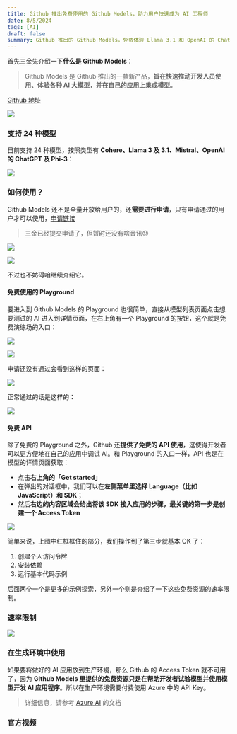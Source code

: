 ```yaml
---
title: Github 推出免费使用的 Github Models，助力用户快速成为 AI 工程师
date: 8/5/2024
tags: [AI]
draft: false
summary: Github 推出的 Github Models，免费体验 Llama 3.1 和 OpenAI 的 ChatGPT-4o 等流行模型，并快速将 AI 集成到生产应用中
---
```


首先三金先介绍一下**什么是 Github Models**：

> Github Models 是 Github 推出的一款新产品，**旨在快速推动开发人员使用、体验各种 AI 大模型，并在自己的应用上集成模型。**

[Github 地址](https://github.com/marketplace/models)

![](https://note.ihsxu.com/api/imgs/1722697711075.webp)

### 支持 24 种模型

目前支持 24 种模型，按照类型有 **Cohere、Llama 3 及 3.1、Mistral、OpenAI 的 ChatGPT 及 Phi-3**：

![](https://note.ihsxu.com/api/imgs/1722697735838.webp)

### 如何使用？

Github Models 还不是全量开放给用户的，还**需要进行申请**，只有申请通过的用户才可以使用，[申请链接](https://github.com/marketplace/models/waitlist/join)

> 三金已经提交申请了，但暂时还没有啥音讯😓

![](https://note.ihsxu.com/api/imgs/1722697786074.webp)

![](https://note.ihsxu.com/api/imgs/1722697830282.webp)

不过也不妨碍咱继续介绍它。

#### 免费使用的 Playground

要进入到 Github Models 的 Playground 也很简单，直接从模型列表页面点击想要测试的 AI 进入到详情页面，在右上角有一个 Playground 的按钮，这个就是免费演练场的入口：

![](https://note.ihsxu.com/api/imgs/1722772810197.webp)

![](https://note.ihsxu.com/api/imgs/1722772826817.webp)

申请还没有通过会看到这样的页面：

![](https://note.ihsxu.com/api/imgs/1722772877119.webp)

正常通过的话是这样的：

![](https://note.ihsxu.com/api/imgs/1722775234415.webp)

#### 免费 API

除了免费的 Playground 之外，Github 还**提供了免费的 API 使用**，这使得开发者可以更方便地在自己的应用中调试 AI。和 Playground 的入口一样，API 也是在模型的详情页面获取：

*   点击**右上角的「Get started」**
*   在弹出的对话框中，我们可以在**左侧菜单里选择 Language（比如 JavaScript）和 SDK**；
*   然后**右边的内容区域会给出将该 SDK 接入应用的步骤，最关键的第一步是创建一个 Access Token**

![](https://note.ihsxu.com/api/imgs/1722773402817.webp)

简单来说，上图中红框框住的部分，我们操作到了第三步就基本 OK 了：

1.  创建个人访问令牌
2.  安装依赖
3.  运行基本代码示例

后面两个一个是更多的示例探索，另外一个则是介绍了一下这些免费资源的速率限制。

### 速率限制

![](https://note.ihsxu.com/api/imgs/1722773657571.webp)

### 在生成环境中使用

如果要将做好的 AI 应用放到生产环境，那么 Github 的 Access Token 就不可用了，因为 **GIthub Models 里提供的免费资源只是在帮助开发者试验模型并使用模型开发 AI 应用程序**。所以在生产环境需要付费使用 Azure 中的 API Key。

> 详细信息，请参考 [Azure AI](https://ai.azure.com/github/model/docs) 的文档

### 官方视频


